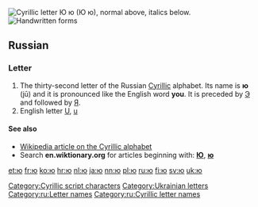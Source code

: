 {{also|Appendix:Variations of "io"}}
{{Cyrillic character info|hex=44e|name=CYRILLIC SMALL LETTER YU}}
[[File:Cyrillic JU.png|thumb|right|Cyrillic letter '''Ю ю'''<br/>
(''Ю ю''), normal above, italics below.]]
[[File:32-Russian alphabet-Ю ю.svg|thumb|Handwritten forms]]
==Russian==

===Letter===
{{head|ru|letter|sc=Cyrl|lower case||upper case|Ю}}

# The thirty-second letter of the Russian [[Cyrillic]] alphabet. Its name is '''ю''' (jū) and it is pronounced like the English word '''you'''. It is preceded by [[э|Э]] and followed by [[я|Я]].
# English letter [[U]], [[u]]

====See also====
* [[w:Cyrillic alphabet|Wikipedia article on the Cyrillic alphabet]]
* Search '''en.wiktionary.org''' for articles beginning with: '''[http://en.wiktionary.org/w/index.php?title=Special%3AAllpages&from=%D0%AE&namespace=0 Ю]''', '''[http://en.wiktionary.org/w/index.php?title=Special%3AAllpages&from=%D1%8E&namespace=0 ю]'''

[[Category:Cyrillic script characters]]
[[Category:Ukrainian letters]]
[[Category:ru:Letter names]]
[[Category:ru:Cyrillic letter names]]

[[et:ю]]
[[fr:ю]]
[[ko:ю]]
[[hr:ю]]
[[nl:ю]]
[[ja:ю]]
[[nn:ю]]
[[pl:ю]]
[[ru:ю]]
[[fi:ю]]
[[sv:ю]]
[[uk:ю]]